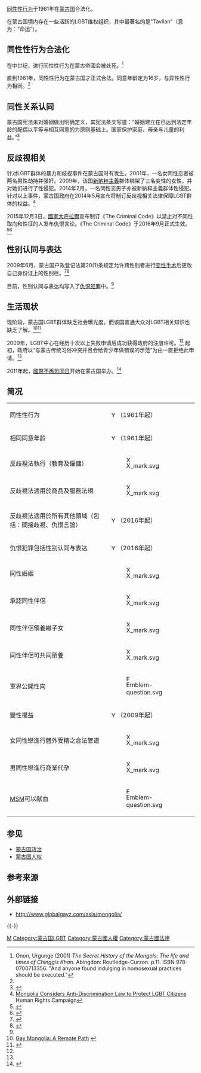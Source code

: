 {{Infobox LGBT rights
| location_header = 蒙古国 {{flagicon|MNG}}
| image        = LGBT flag map of Mongolia.svg
| caption      = 虹色[[蒙古|蒙古]]
| legal_status = 合法 (自1961年)<ref name="ilga">[http://old.ilga.org/Statehomophobia/ILGA_State_Sponsored_Homophobia_2013.pdf State-sponsored Homophobia A world survey of laws prohibiting same sex activity between consenting adults]  {{webarchive|url=https://www.webcitation.org/6IEmVxpKn?url=http://old.ilga.org/Statehomophobia/ILGA_State_Sponsored_Homophobia_2013.pdf |date=2013-07-19 }}</ref>
| gender_identity_expression = 跨性别者允许通过[[变性手术|变性手术]]变更性别
| recognition_of_relationships = 否
| adoption     = 否
| military     =
| discrimination_protections = 是（自2016年）
}}
[[同性性行为|同性性行为]]于1961年在[[蒙古国|蒙古国]]合法化。

在蒙古国境内存在一些活跃的LGBT维权组织，其中最著名的是"Tavilan"（意为：“命运”）。

==同性性行为合法化==
在中世纪，进行同性性行为在蒙古帝國会被处死。<ref>Onon, Urgunge (2001) ''The Secret History of the Mongols: The life and times of Chinggis Khan''. Abingdon: Routledge-Curzon. p.11. ISBN 978-0700713356. "And anyone found indulging in homosexual practices should be executed."</ref>

直到1961年，同性性行为在蒙古国才正式合法。同意年龄定为16岁，与异性性行为相同。<ref name="ilga"/>

== 同性关系认同 ==
蒙古国宪法未对婚姻做出明确定义，其宪法条文写道：“婚姻建立在已达到法定年龄的配偶以平等与相互同意的为原则基础上。国家保护家庭、母亲与儿童的利益。”<ref>{{Cite web |url=http://www.icrc.org/ihl-nat.nsf/162d151af444ded44125673e00508141/d056b4337c8b9f1fc1257090002bfa48/$FILE/Constitution%20Mongolia%20-%20EN.pdf |title=Mongolia – Constitution |accessdate=2014-12-29 |archive-date=2016-03-06 |archive-url=https://web.archive.org/web/20160306142601/https://www.icrc.org/ihl-nat.nsf/162d151af444ded44125673e00508141/d056b4337c8b9f1fc1257090002bfa48/$FILE/Constitution%20Mongolia%20-%20EN.pdf |dead-url=no }}</ref>

==反歧视相关==
针对LGBT群体的暴力和歧视事件在蒙古国时有发生。2001年，一名女同性恋者被两名男性劫持并强奸。2009年，该国[[新納粹主義|新納粹主義]]群体绑架了三名变性的女性，并对她们进行了性侵犯。2014年2月，一名同性恋男子亦被新納粹主義群体性侵犯。针对以上事件，蒙古国政府在2014年5月宣布将制订反歧视相关法律保障LGBT群体的权益。<ref>[http://www.hrc.org/blog/mongolia-considers-anti-discrimination-law-to-protect-lgbt-citizens Mongolia Considers Anti-Discrimination Law to Protect LGBT Citizens] {{Wayback|url=http://www.hrc.org/blog/mongolia-considers-anti-discrimination-law-to-protect-lgbt-citizens |date=20170722044932 }} Human Rights Campaign</ref>

2015年12月3日，[[國家大呼拉爾|國家大呼拉爾]]宣布制订《The Criminal Code》以禁止对不同性取向和性征的人发布仇恨言论。《The Criminal Code》于2016年9月正式生效。 <ref name="gawker">{{cite web|url=http://gawker.com/inside-mongolia-s-only-gay-bar-1778436860 |title=Inside Mongolia’s Only Gay Bar |publisher=[[Gawker|Gawker]] |date=2016年6月3日}}</ref><ref>{{cite web |url=http://theubpost.mn/2016/05/18/lgbt-centre-executive-director-n-anaraa-talks-lgbt-rights-then-and-now/ |title=LGBT Centre executive director N.Anaraa talks LGBT rights, then and now |publisher=[[UB_Post|UB Post]] |date=2016年5月18日 |accessdate=2016年11月2日 |archive-date=2017年3月26日 |archive-url=https://web.archive.org/web/20170326051751/http://theubpost.mn/2016/05/18/lgbt-centre-executive-director-n-anaraa-talks-lgbt-rights-then-and-now/ |dead-url=yes }}</ref>

==性别认同与表达==
2009年6月，蒙古国户政登记法第20(1)条规定允许跨性别者进行[[变性手术|变性手术]]后更改自己身份证上的性别栏。<ref name="ohchr">{{Cite web |url=http://tbinternet.ohchr.org/Treaties/CESCR/Shared%20Documents/MNG/INT_CESCR_CSS_MNG_20023_E.PDF |title=Shadow Report to the UN Committee on Economic, Social and Cultural Rights regarding Mongolia's Protection of the Rights of LGBTI Persons |accessdate=2016-11-02 |archive-date=2019-06-12 |archive-url=https://web.archive.org/web/20190612082412/https://tbinternet.ohchr.org/Treaties/CESCR/Shared%20Documents/MNG/INT_CESCR_CSS_MNG_20023_E.PDF |dead-url=no }}</ref><ref>{{Cite web |url=https://unicornbooty.com/peek-inside-mongolias-gay-bar-helping-save-lives/ |title=A PEEK INSIDE MONGOLIA’S ONLY GAY BAR… AND HOW IT’S HELPING SAVE LIVES |access-date=2016-11-02 |archive-url=https://web.archive.org/web/20170510173232/https://unicornbooty.com/peek-inside-mongolias-gay-bar-helping-save-lives/ |archive-date=2017-05-10 |dead-url=yes }}</ref>

目前，性别认同与表达均写入了[[仇恨犯罪|仇恨犯罪]]中。<ref name="gawker"/>

==生活现状==
现阶段，蒙古国LGBT群体缺乏社会曝光度。而该国普通大众对LGBT相关知识也缺乏了解。<ref>[http://www.globalgayz.com/asia/mongolia/gay-mongolia-a-remote-path/ Gay Mongolia: A Remote Path] {{webarchive|url=https://web.archive.org/web/20120504042928/http://www.globalgayz.com/asia/mongolia/gay-mongolia-a-remote-path/ |date=2012-05-04 }}</ref><ref>{{Cite web |url=http://www.globalgayz.com/asia/mongolia/ |title=Mongolia, Asia |accessdate=2014-12-29 |archive-date=2013-04-10 |archive-url=https://web.archive.org/web/20130410114459/http://www.globalgayz.com/asia/mongolia/ |dead-url=no }}</ref>

2009年，LGBT中心在经历十次以上失败申请后成功获得政府的注册许可。<ref name="ohchr"/> 起初，政府以“与蒙古传统习俗冲突并且会给青少年做错误的示范”为由一直拒绝此申请。<ref name="gawker"/> 

2011年起，[[國際不再恐同日|國際不再恐同日]]开始在蒙古国举办。<ref>{{cite web |url=http://theubpost.mn/2016/05/16/mongolia-celebrates-6th-international-day-against-homophobia-transphobia-and-biphobia/ |author=Seidman, Lila |title=Mongolia celebrates 6th International Day Against Homophobia, Transphobia and Biphobia |date=16 May 2016 |accessdate=2016-11-02 |archive-date=2017-09-20 |archive-url=https://web.archive.org/web/20170920144533/http://theubpost.mn/2016/05/16/mongolia-celebrates-6th-international-day-against-homophobia-transphobia-and-biphobia/ |dead-url=yes }}</ref>

==简况==
{| class="wikitable"
|-
| 同性性行为
| [[File:Yes_check.svg|15px]]（1961年起）
|-
| 相同同意年龄
| [[File:Yes_check.svg|15px]]（1961年起）
|-
| 反歧視法執行（教育及僱傭）
| [[File:X_mark.svg|15px]] 
|-
| 反歧視法適用於商品及服務法規
| [[File:X_mark.svg|15px]] 
|-
| 反歧視法適用於所有其他領域（包括：間接歧視、仇恨言論）
| [[File:Yes_check.svg|15px]]（2016年起）
|-
| 仇恨犯罪包括性别认同与表达
| [[File:Yes_check.svg|15px]]（2016年起）
|-
| 同性婚姻
| [[File:X_mark.svg|15px]] 
|-
| 承認同性伴侶
| [[File:X_mark.svg|15px]] 
|-
| 同性伴侶領養繼子女
| [[Image:X_mark.svg|15px]] 
|-
| 同性伴侶可共同領養
| [[Image:X_mark.svg|15px]]
|-
| 軍界公開性向
| [[File:Emblem-question.svg|15px]]
|-
| 變性權益
| [[File:Yes_check.svg|15px]]（2009年起）
|-
| 女同性戀進行體外受精之合法管道
| [[File:X_mark.svg|15px]]
|-
| 男同性戀進行商業代孕
| [[Image:X_mark.svg|15px]] 
|-
| [[男男性接触人群|MSM]]可以献血
| [[File:Emblem-question.svg|15px]]
|}

==参见==
{{Portal|LGBT|人权}}
*[[蒙古国政治|蒙古国政治]]
*[[蒙古国人权|蒙古国人权]]

==参考来源==
{{Reflist|2}}

==外部链接==
*http://www.globalgayz.com/asia/mongolia/ {{Wayback|url=http://www.globalgayz.com/asia/mongolia/ |date=20130410114459 }}
{{-}}
{{Asia topic|LGBT权益|state=collapsed}}

[[Category:亚洲各国LGBT权益|M]]
[[Category:蒙古国LGBT|Category:蒙古国LGBT]]
[[Category:蒙古國人權|Category:蒙古國人權]]
[[Category:蒙古國法律|Category:蒙古國法律]]